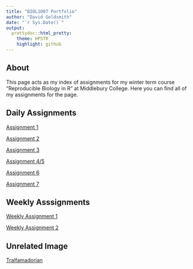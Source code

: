 ```yaml
---
title: "BIOL1007 Portfolio"
author: "David Goldsmith"
date: "`r Sys.Date()`"
output:
  prettydoc::html_pretty:
    theme: HPSTR
    highlight: github
---
```

## About

This page acts as my index of assignments for my winter term course "Reproducible Biology in R" at Middlebury College. Here you can find all of my assignments for the page.

## Daily Assignments
[Assignment 1](Assignment_1.html)  

[Assignment 2](Assignment2.html)

[Assignment 3](Assignment3.html)

[Assignment 4/5](assignment4.html)

[Assignment 6](assignment6.html)

[Assignment 7](assignment7.html)

## Weekly Asssignments
[Weekly Assignment 1](weekly1.html)

[Weekly Assignment 2](weekly2.html)

## Unrelated Image
[Tralfamadorian](https://www.forestparkreview.com/2_2_47849_2_1_original/)
